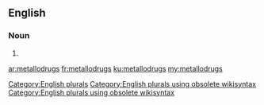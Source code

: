 ==English==

===Noun===
{{head|en}}

# {{plural of|metallodrug}}

[[Category:English plurals]][[Category:English plurals using obsolete wikisyntax]][[Category:English plurals using obsolete wikisyntax]]

[[ar:metallodrugs]]
[[fr:metallodrugs]]
[[ku:metallodrugs]]
[[my:metallodrugs]]